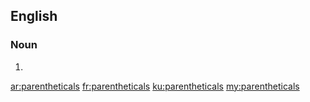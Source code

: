 ==English==

===Noun===
{{head|en|plural}}

# {{plural of|parenthetical|lang=en|nocat=1}}

[[ar:parentheticals]]
[[fr:parentheticals]]
[[ku:parentheticals]]
[[my:parentheticals]]